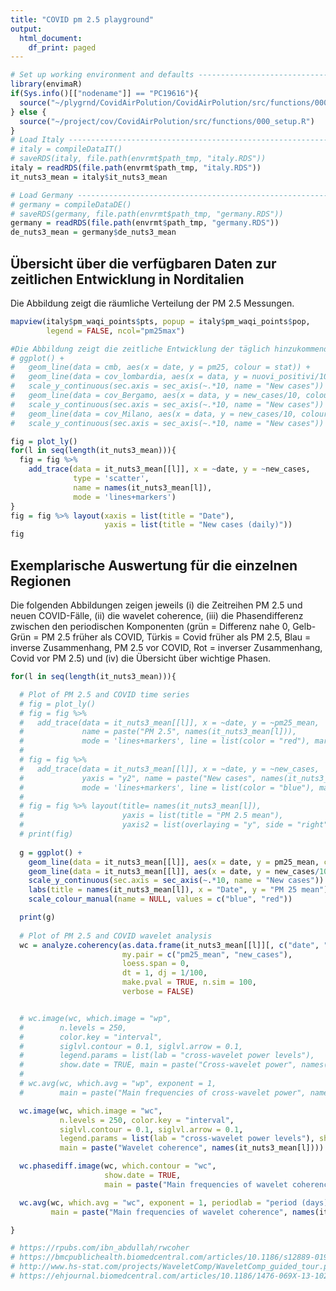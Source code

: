 ```yaml
---
title: "COVID pm 2.5 playground"
output:
  html_document:
    df_print: paged
---
```


```r
# Set up working environment and defaults --------------------------------------
library(envimaR)
if(Sys.info()[["nodename"]] == "PC19616"){
  source("~/plygrnd/CovidAirPolution/CovidAirPolution/src/functions/000_setup.R")
} else {
  source("~/project/cov/CovidAirPolution/src/functions/000_setup.R")  
}
# Load Italy -------------------------------------------------------------------
# italy = compileDataIT()
# saveRDS(italy, file.path(envrmt$path_tmp, "italy.RDS"))
italy = readRDS(file.path(envrmt$path_tmp, "italy.RDS"))
it_nuts3_mean = italy$it_nuts3_mean

# Load Germany -----------------------------------------------------------------
# germany = compileDataDE()
# saveRDS(germany, file.path(envrmt$path_tmp, "germany.RDS"))
germany = readRDS(file.path(envrmt$path_tmp, "germany.RDS"))
de_nuts3_mean = germany$de_nuts3_mean
```


## Übersicht über die verfügbaren Daten zur zeitlichen Entwicklung in Norditalien

Die Abbildung zeigt die räumliche Verteilung der PM 2.5 Messungen.
```r
mapview(italy$pm_waqi_points$pts, popup = italy$pm_waqi_points$pop, 
        legend = FALSE, ncol="pm25max")
```


```r
#Die Abbildung zeigt die zeitliche Entwicklung der täglich hinzukommenden COVID-19 Fälle in den Provinzen Norditaliens.
# ggplot() + 
#   geom_line(data = cmb, aes(x = date, y = pm25, colour = stat)) + 
#   geom_line(data = cov_lombardia, aes(x = data, y = nuovi_positivi/10)) + 
#   scale_y_continuous(sec.axis = sec_axis(~.*10, name = "New cases")) +
#   geom_line(data = cov_Bergamo, aes(x = data, y = new_cases/10, colour = "Covid Bergamo")) + 
#   scale_y_continuous(sec.axis = sec_axis(~.*10, name = "New cases")) +
#   geom_line(data = cov_Milano, aes(x = data, y = new_cases/10, colour = "Covid Milano")) + 
#   scale_y_continuous(sec.axis = sec_axis(~.*10, name = "New cases"))

fig = plot_ly()
for(l in seq(length(it_nuts3_mean))){
  fig = fig %>%
    add_trace(data = it_nuts3_mean[[l]], x = ~date, y = ~new_cases,
              type = 'scatter',
              name = names(it_nuts3_mean[l]),
              mode = 'lines+markers')
}
fig = fig %>% layout(xaxis = list(title = "Date"),
                     yaxis = list(title = "New cases (daily)"))
fig
```


## Exemplarische Auswertung für die einzelnen Regionen

Die folgenden Abbildungen zeigen jeweils (i) die Zeitreihen PM 2.5 und neuen COVID-Fälle, (ii) die wavelet coherence, (iii) die Phasendifferenz zwischen den periodischen Komponenten (grün = Differenz nahe 0, Gelb-Grün = PM 2.5 früher als COVID, Türkis = Covid früher als PM 2.5, Blau = inverse Zusammenhang, PM 2.5 vor COVID, Rot = inverser Zusammenhang, Covid vor PM 2.5) und (iv) die Übersicht über wichtige Phasen.
```r

for(l in seq(length(it_nuts3_mean))){

  # Plot of PM 2.5 and COVID time series
  # fig = plot_ly()
  # fig = fig %>%
  #   add_trace(data = it_nuts3_mean[[l]], x = ~date, y = ~pm25_mean,
  #             name = paste("PM 2.5", names(it_nuts3_mean[l])),
  #             mode = 'lines+markers', line = list(color = "red"), marker = list(color = "red"))
  # 
  # fig = fig %>%
  #   add_trace(data = it_nuts3_mean[[l]], x = ~date, y = ~new_cases,
  #             yaxis = "y2", name = paste("New cases", names(it_nuts3_mean[l])),
  #             mode = 'lines+markers', line = list(color = "blue"), marker = list(color = "blue"))
  # 
  # fig = fig %>% layout(title= names(it_nuts3_mean[l]),
  #                      yaxis = list(title = "PM 2.5 mean"),
  #                      yaxis2 = list(overlaying = "y", side = "right", title = "new cases"))
  # print(fig)
  
  g = ggplot() +
    geom_line(data = it_nuts3_mean[[l]], aes(x = date, y = pm25_mean, colour  = "PM 2.5 mean")) +
    geom_line(data = it_nuts3_mean[[l]], aes(x = date, y = new_cases/10, colour  = "New cases")) +
    scale_y_continuous(sec.axis = sec_axis(~.*10, name = "New cases")) +
    labs(title = names(it_nuts3_mean[l]), x = "Date", y = "PM 25 mean") +
    scale_colour_manual(name = NULL, values = c("blue", "red"))

  print(g)
  
  # Plot of PM 2.5 and COVID wavelet analysis
  wc = analyze.coherency(as.data.frame(it_nuts3_mean[[l]][, c("date", "pm25_mean", "new_cases")])[, -4],
                         my.pair = c("pm25_mean", "new_cases"),
                         loess.span = 0,
                         dt = 1, dj = 1/100,
                         make.pval = TRUE, n.sim = 100,
                         verbose = FALSE)


  # wc.image(wc, which.image = "wp",
  #        n.levels = 250,
  #        color.key = "interval",
  #        siglvl.contour = 0.1, siglvl.arrow = 0.1,
  #        legend.params = list(lab = "cross-wavelet power levels"),
  #        show.date = TRUE, main = paste("Cross-wavelet power", names(it_nuts3_mean[l])))
  #
  # wc.avg(wc, which.avg = "wp", exponent = 1,
  #        main = paste("Main frequencies of cross-wavelet power", names(it_nuts3_mean[l])))

  wc.image(wc, which.image = "wc",
           n.levels = 250, color.key = "interval",
           siglvl.contour = 0.1, siglvl.arrow = 0.1,
           legend.params = list(lab = "cross-wavelet power levels"), show.date = TRUE,
           main = paste("Wavelet coherence", names(it_nuts3_mean[l])))

  wc.phasediff.image(wc, which.contour = "wc",
                     show.date = TRUE,
                     main = paste("Main frequencies of wavelet coherence", names(it_nuts3_mean[l])))

  wc.avg(wc, which.avg = "wc", exponent = 1, periodlab = "period (days)",
         main = paste("Main frequencies of wavelet coherence", names(it_nuts3_mean[l])))

}

# https://rpubs.com/ibn_abdullah/rwcoher
# https://bmcpublichealth.biomedcentral.com/articles/10.1186/s12889-019-7607-2
# http://www.hs-stat.com/projects/WaveletComp/WaveletComp_guided_tour.pdf
# https://ehjournal.biomedcentral.com/articles/10.1186/1476-069X-13-102

```

```r

```